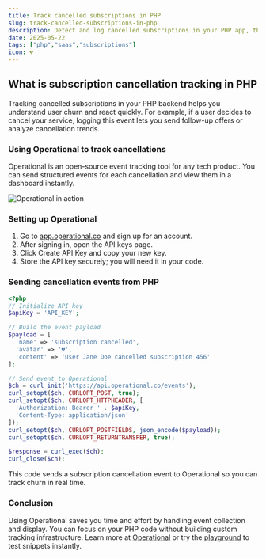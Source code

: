 ```yaml
---
title: Track cancelled subscriptions in PHP
slug: track-cancelled-subscriptions-in-php
description: Detect and log cancelled subscriptions in your PHP app, then send events to Operational for reporting and alerting.
date: 2025-05-22
tags: ["php","saas","subscriptions"]
icon: 💔
---
```


## What is subscription cancellation tracking in PHP

Tracking cancelled subscriptions in your PHP backend helps you understand user churn and react quickly.
For example, if a user decides to cancel your service, logging this event lets you send follow-up offers or analyze cancellation trends.

### Using Operational to track cancellations

Operational is an open-source event tracking tool for any tech product.
You can send structured events for each cancellation and view them in a dashboard instantly.

![Operational in action](https://operational.co/images/misc/ops-usage.jpg)

### Setting up Operational

1. Go to [app.operational.co](https://app.operational.co) and sign up for an account.
2. After signing in, open the API keys page.
3. Click Create API Key and copy your new key.
4. Store the API key securely; you will need it in your code.

### Sending cancellation events from PHP

```php
<?php
// Initialize API key
$apiKey = 'API_KEY';

// Build the event payload
$payload = [
  'name' => 'subscription cancelled',
  'avatar' => '💔',
  'content' => 'User Jane Doe cancelled subscription 456'
];

// Send event to Operational
$ch = curl_init('https://api.operational.co/events');
curl_setopt($ch, CURLOPT_POST, true);
curl_setopt($ch, CURLOPT_HTTPHEADER, [
  'Authorization: Bearer ' . $apiKey,
  'Content-Type: application/json'
]);
curl_setopt($ch, CURLOPT_POSTFIELDS, json_encode($payload));
curl_setopt($ch, CURLOPT_RETURNTRANSFER, true);

$response = curl_exec($ch);
curl_close($ch);
```

This code sends a subscription cancellation event to Operational so you can track churn in real time.

### Conclusion

Using Operational saves you time and effort by handling event collection and display.
You can focus on your PHP code without building custom tracking infrastructure.
Learn more at [Operational](https://operational.co) or try the [playground](https://operational.co/playground) to test snippets instantly.
